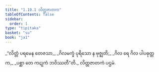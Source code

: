 ```yaml
---
title: "1.10.1 လိတ္တဇာတက"
tableOfContents: false
sidebar:
  order: 1
type: "tipitaka"
basket: "su"
book: "ja1"
---
```



<DynamicBreadcrumb />

<Division number="91" book="ja1">

<Paragraph number="202" type="verses" book="ja1">
_“လိတ္တံ ပရမေန တေဇသာ,_  
_ဂိလမက္ခံ ပုရိသော န ဗုဇ္ဈတိ;_  
_ဂိလ ရေ ဂိလ ပါပဓုတ္တက,_  
_ပစ္ဆာ တေ ကဋုကံ ဘဝိဿတီ”တိ._  


</Paragraph>
</Division>

<Paragraph number="203" type="center" book="ja1">
လိတ္တဇာတကံ ပဌမံ.
</Paragraph>